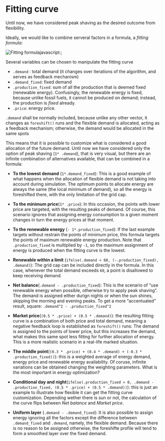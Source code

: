 # Fitting curve

Until now, we have considered peak shaving as the desired outcome from flexibility. 

Ideally, we would like to combine serveral factors in a formula, a *fitting formula*:

![Fitting formula](../../www/images/fitting/fitting-formula.png)javascript:;



Several variables can be chosen to manipulate the fitting curve

- `.demand` : total demand (it changes over iterations of the algorithm, and serves as feedback mechanism)
- `.demand_fixed`: fixed demand
- `.production_fixed`: sum of all the production that is deemed fixed (renewable energy). Confusingly, the renewable energy is fixed, because unlike fossil fuels, it cannot be produced on demand; instead, the production is *fixed* already. 
- `.price`: energy price.

`.demand` shall be normally included, because unlike any other vector, it changes as `foreshift()` runs and the flexible demand is allocated, acting as a feedback mechanism; otherwise, the demand would be allocated in the same spots

This means that it is possible to customize what is considered a good allocation of the future demand. Until now we have considered only the option of peak shaving (`1* .demand`), that is very visual, but there are an infinite combination of alternatives available, that can be combined in a formula: 

- **To the lowest demand** (`1*.demand_fixed`): This is a good example of what happens when the allocation of flexible demand is not taking into account during simulation. The optimum points to allocate energy are always the same (the local minimum of demand), so all the energy is foreshifted there, with the only limitation of the grid cap. 

- **To the minimum price**(`1* .price`): In this occasion, the points with lower price are targeted, with the resulting peaks of demand. Of course, this scenario ignores that assigning energy consumption to a given moment changes in turn the energy prices at that moment. 

- **To the renewable energy** (`- 1*.production_fixed`): If the last example targets without restrain the points of minimum price, this formula targets the points of maximum renewable energy production. Note that `.production_fixed` is multiplied by `-1`, so the maximum assignment of energy is produced when the fitting curve is the lowest.

- **Renewable within a limit** (`ifelse(.demand < 60, (-.production_fixed), .demand)`): The grid cap can be included directly in the formula. In this case, whenever the total demand exceeds `60`, a point is disallowed to keep receiving demand.

- **Net balance**(`.demand - .production_fixed`): This is the scenario of "use renewable energy when possible, otherwise try to apply peak shaving". The demand is assigned either durign nights or when the sun shines, skipping the morning and evening peaks. To get a more "accentuated" result, square: `.demand^2 - .production_fixed^2`

- **Market price**(`(0.5 * .price) + (0.5 * .demand)`): the resulting fitting curve is a combination of both price and total demand, meaning a negative feedback loop is established as `foreshift()` runs: The demand is assigned to the points of lower price, but this increases the demand, what makes this same spot less fitting for further allocation of energy. This is a more realistic scenario in a real-life marked situation.

- **The middle point**(`(0.3 * .price) + (0.4 * .demand) + (-0.3 * .production_fixed))`): this is a weighted average of energy demand, energy price and renewable energy availability. Of coruse, infinite variations can be obtained changing the weighting parameters. What is the most important in energy optimization?

- **Conditional day and night**(`ifelse(.production_fixed > 0, .demand - .production_fixed, (0.5 * .price) + (0.5 * .demand))`): this is just an example to illustrate how flexible it can get the fitting curve customization. Depending wether there is sun or not, the calculation of the curve flips between *Net balance* and *Market price*.

- **Uniform layer** (`.demand - .demand_fixed`): It is also possible to assign energy ignoring all the factors except the difference between `.demand_fixed` and `.demand`, namely, the flexible demand. Because there is no reason to be assigned otherwise, the foreshifte profile will tend to form a smoothed layer over the fixed demand. 

